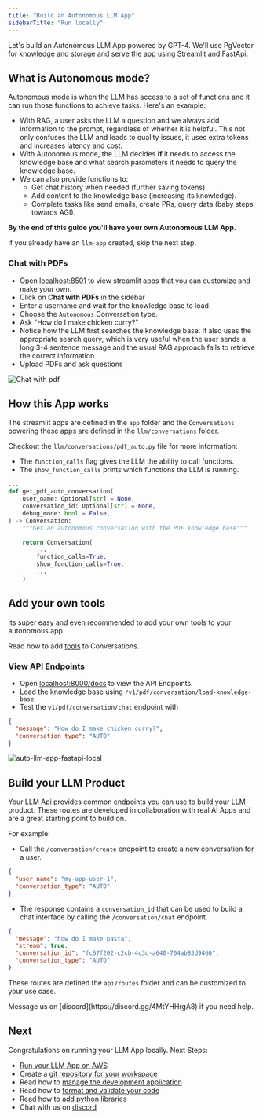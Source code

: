 ```yaml
---
title: "Build an Autonomous LLM App"
sidebarTitle: "Run locally"
---
```


Let's build an Autonomous LLM App powered by GPT-4. We'll use PgVector for knowledge and storage and serve the app using Streamlit and FastApi.

## What is Autonomous mode?

Autonomous mode is when the LLM has access to a set of functions and it can run those functions to achieve tasks. Here's an example:

- With RAG, a user asks the LLM a question and we always add information to the prompt, regardless of whether it is helpful. This not only confuses the LLM and leads to quality issues, it uses extra tokens and increases latency and cost.
- With Autonomous mode, the LLM decides **if** it needs to access the knowledge base and what search parameters it needs to query the knowledge base.
- We can also provide functions to:
  - Get chat history when needed (further saving tokens).
  - Add content to the knowledge base (increasing its knowledge).
  - Complete tasks like send emails, create PRs, query data (baby steps towards AGI).

**By the end of this guide you'll have your own Autonomous LLM App.**

<Snippet file="setup.mdx" />

<Tip>

If you already have an `llm-app` created, skip the next step.

</Tip>

<Snippet file="create-llm-app-codebase.mdx" />

<Snippet file="set-openai-key.mdx" />

<Snippet file="serve-llm-app-streamlit.mdx" />

### Chat with PDFs

- Open [localhost:8501](http://localhost:8501) to view streamlit apps that you can customize and make your own.
- Click on **Chat with PDFs** in the sidebar
- Enter a username and wait for the knowledge base to load.
- Choose the `Autonomous` Conversation type.
- Ask "How do I make chicken curry?"
- Notice how the LLM first searches the knowledge base. It also uses the appropriate search query, which is very useful when the user sends a long 3-4 sentence message and the usual RAG approach fails to retrieve the correct information.
- Upload PDFs and ask questions

![Chat with pdf](/images/auto-llm-app-chat-with-pdf-local.png)

<Snippet file="llm-app-add-data.mdx" />

## How this App works

The streamlit apps are defined in the `app` folder and the `Conversations` powering these apps are defined in the `llm/conversations` folder.

Checkout the `llm/conversations/pdf_auto.py` file for more information:

- The `function_calls` flag gives the LLM the ability to call functions.
- The `show_function_calls` prints which functions the LLM is running.

```python llm/conversations/pdf_auto.py
...
def get_pdf_auto_conversation(
    user_name: Optional[str] = None,
    conversation_id: Optional[str] = None,
    debug_mode: bool = False,
) -> Conversation:
    """Get an autonomous conversation with the PDF knowledge base"""

    return Conversation(
        ...
        function_calls=True,
        show_function_calls=True,
        ...
    )
```

## Add your own tools

Its super easy and even recommended to add your own tools to your autonomous app.

Read how to add [tools](/blocks/conversation/tools) to Conversations.

<Snippet file="serve-llm-app-fastapi.mdx" />

### View API Endpoints

- Open [localhost:8000/docs](http://localhost:8000/docs) to view the API Endpoints.
- Load the knowledge base using `/v1/pdf/conversation/load-knowledge-base`
- Test the `v1/pdf/conversation/chat` endpoint with

```json
{
  "message": "How do I make chicken curry?",
  "conversation_type": "AUTO"
}
```

![auto-llm-app-fastapi-local](/images/auto-llm-app-fastapi-local.png)

## Build your LLM Product

Your LLM Api provides common endpoints you can use to build your LLM product. These routes are developed in collaboration with real AI Apps and are a great starting point to build on.

For example:

- Call the `/conversation/create` endpoint to create a new conversation for a user.

```json
{
  "user_name": "my-app-user-1",
  "conversation_type": "AUTO"
}
```

- The response contains a `conversation_id` that can be used to build a chat interface by calling the `/conversation/chat` endpoint.

```json
{
  "message": "how do I make pasta",
  "stream": true,
  "conversation_id": "fc67f202-c2cb-4c3d-a640-704ab83d9460",
  "conversation_type": "AUTO"
}
```

These routes are defined the `api/routes` folder and can be customized to your use case.

<Tip>
  Message us on [discord](https://discord.gg/4MtYHHrgA8) if you need help.
</Tip>

<Snippet file="llm-app-run-jupyter.mdx" />

<Snippet file="llm-app-delete-local-resources.mdx" />

## Next

Congratulations on running your LLM App locally. Next Steps:

- [Run your LLM App on AWS](/examples/ai/auto/run-aws)
- Create a [git repository for your workspace](/how-to/git-repo)
- Read how to [manage the development application](/how-to/development-app)
- Read how to [format and validate your code](/how-to/format-and-validate)
- Read how to [add python libraries](/how-to/python-libraries)
- Chat with us on [discord](https://discord.gg/4MtYHHrgA8)
